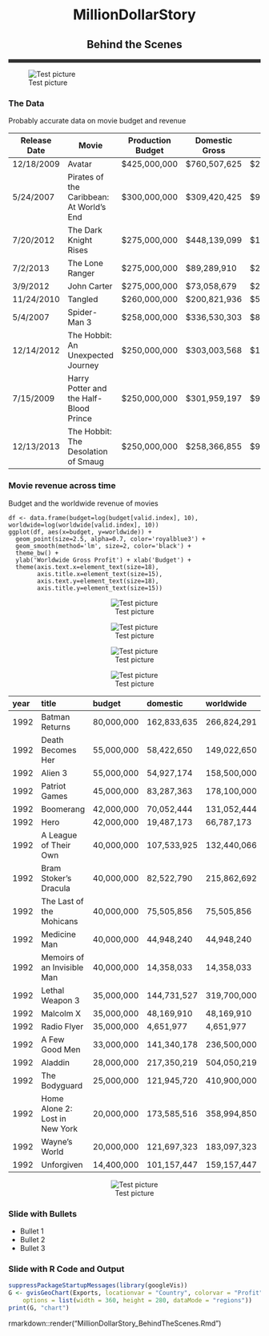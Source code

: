 <center>
# MillionDollarStory
## Behind the Scenes
</center>

<hr style="height:7px;border:none;color:#333;background-color:#333;" />

![Test picture](Hollywood_hills_background.jpg)

### The Data

Probably accurate data on movie budget and revenue

Release Date  | Movie | Production Budget | Domestic Gross | Worldwide Gross
------------- | ------------- | ------------- | ------------- | -------------
12/18/2009 | Avatar | $425,000,000 | $760,507,625 | $2,783,918,982
5/24/2007 | Pirates of the Caribbean: At World's End | $300,000,000 | $309,420,425 | $960,996,492
7/20/2012 | The Dark Knight Rises | $275,000,000 | $448,139,099 | $1,079,343,943
7/2/2013 | The Lone Ranger | $275,000,000 | $89,289,910 | $259,989,910
3/9/2012 | John Carter | $275,000,000 | $73,058,679 | $282,778,100
11/24/2010 | Tangled | $260,000,000 | $200,821,936 | $586,581,936
5/4/2007 | Spider-Man 3 | $258,000,000 | $336,530,303 | $890,875,303
12/14/2012 | The Hobbit: An Unexpected Journey | $250,000,000 | $303,003,568 | $1,014,703,568
7/15/2009 | Harry Potter and the Half-Blood Prince | $250,000,000 | $301,959,197 | $934,416,487
12/13/2013 | The Hobbit: The Desolation of Smaug | $250,000,000 | $258,366,855 | $950,466,855


### Movie revenue across time

Budget and the worldwide revenue of movies
```
df <- data.frame(budget=log(budget[valid.index], 10), worldwide=log(worldwide[valid.index], 10))
ggplot(df, aes(x=budget, y=worldwide)) +
  geom_point(size=2.5, alpha=0.7, color='royalblue3') +
  geom_smooth(method='lm', size=2, color='black') +
  theme_bw() +
  ylab('Worldwide Gross Profit') + xlab('Budget') +
  theme(axis.text.x=element_text(size=18), 
        axis.title.x=element_text(size=15),
        axis.text.y=element_text(size=18),
        axis.title.y=element_text(size=15))
```
<center>
![Test picture](img1_budget_worldwide_revenue.png)
</center>

<center>
![Test picture](img2_domestic_worldwide_revenue.png)
</center>

<center>
![Test picture](img3_profit_by_month.png)
</center>

<center>
![Test picture](img4_profit_by_year.png)
</center>

|year |title                          |budget     |domestic    |worldwide   |
|:----|:------------------------------|:----------|:-----------|:-----------|
|1992 |Batman Returns                 |80,000,000 |162,833,635 |266,824,291 |
|1992 |Death Becomes Her              |55,000,000 |58,422,650  |149,022,650 |
|1992 |Alien 3                        |55,000,000 |54,927,174  |158,500,000 |
|1992 |Patriot Games                  |45,000,000 |83,287,363  |178,100,000 |
|1992 |Boomerang                      |42,000,000 |70,052,444  |131,052,444 |
|1992 |Hero                           |42,000,000 |19,487,173  |66,787,173  |
|1992 |A League of Their Own          |40,000,000 |107,533,925 |132,440,066 |
|1992 |Bram Stoker's Dracula          |40,000,000 |82,522,790  |215,862,692 |
|1992 |The Last of the Mohicans       |40,000,000 |75,505,856  |75,505,856  |
|1992 |Medicine Man                   |40,000,000 |44,948,240  |44,948,240  |
|1992 |Memoirs of an Invisible Man    |40,000,000 |14,358,033  |14,358,033  |
|1992 |Lethal Weapon 3                |35,000,000 |144,731,527 |319,700,000 |
|1992 |Malcolm X                      |35,000,000 |48,169,910  |48,169,910  |
|1992 |Radio Flyer                    |35,000,000 |4,651,977   |4,651,977   |
|1992 |A Few Good Men                 |33,000,000 |141,340,178 |236,500,000 |
|1992 |Aladdin                        |28,000,000 |217,350,219 |504,050,219 |
|1992 |The Bodyguard                  |25,000,000 |121,945,720 |410,900,000 |
|1992 |Home Alone 2: Lost in New York |20,000,000 |173,585,516 |358,994,850 |
|1992 |Wayne's World                  |20,000,000 |121,697,323 |183,097,323 |
|1992 |Unforgiven                     |14,400,000 |101,157,447 |159,157,447 |

<center>
![Test picture](movie_runtime_distribution.png)
</center>

### Slide with Bullets

- Bullet 1
- Bullet 2
- Bullet 3

### Slide with R Code and Output

```r
suppressPackageStartupMessages(library(googleVis))
G <- gvisGeoChart(Exports, locationvar = "Country", colorvar = "Profit", 
    options = list(width = 360, height = 280, dataMode = "regions"))
print(G, "chart")
```


rmarkdown::render("MillionDollarStory_BehindTheScenes.Rmd")